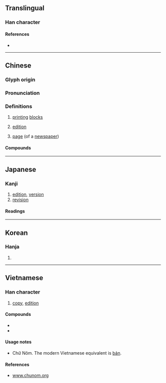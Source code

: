{{character info/new}}
==Translingual==

===Han character===
{{Han char|rn=91|rad=片|as=04|sn=8|four=21047|canj=LLHE,LNHE,XLNHE|ids=⿰片反}}

====References====
* {{Han ref|kx=0693.030|dkj=19817|dj=1106.030|hdz=32015.040|uh=7248|ud=29256|bh=AAA9|bd=43689}}

----

==Chinese==
{{zh-forms}}

===Glyph origin===
{{Han etym}}

===Pronunciation===
{{zh-pron
|m=bǎn
|c=baan2
|h=pfs=pán
|mn=pán
|mn-t=bang2/boin2/bain2
|mn-t_note=bang2 - literary; boin2/bain2 - vernacular (boin2 - Chaozhou)
|w=2pe
|mc=y
|oc=y
|cat=n
}}

===Definitions===
{{zh-hanzi}}

# [[printing]] [[block]]s
#: {{zh-x|銅版|copper'''plate'''}}
#: {{zh-x|活字版}}
# [[edition]]
#: {{zh-x|英文-版|English '''version'''}}
# [[page]] (of a [[newspaper]])
#: {{zh-x|頭版|front-page news}}

====Compounds====
{{zh-der|三色版|仕版|圖版|寫真版|套版|出版自由|冷式排版|乾刻版|出版|凹版|孔版印刷|再版|出版品|凹版畫|心版|底版|孔版畫|平版畫|平版|修版|凸版|嵌版構造|出版界|凸版印刷|凹版印刷|套色版畫|傅說版築|套印版畫|孔版|增訂版|四六版紙|刻版印書|出版法|原版|出版節|平版印刷|停版|初版|版尹|版權頁|手版|照相凹版|版本學|版權所有|玉版|真筆版|版次|殿版|戶版|木版畫|拼合版畫|改版|排版|版蕩|滿版|版畫|木版印刷|打字排版|版權|版式|木版|版本|石版屋|祝版|碑版|石版路|石版石|石版畫|石版印刷|版口|版圖|版稅|濃縮版|新版|珂羅版|玻璃版|玉版紙|照相製版|版面設計|版面|版築飯牛|版築|版牙|版樣|版屋|版刻|版樁|版心|照相版|照相平版|照相凸版|打屁版|洋版|石版|海外版|活字版|泥版|版輿|盜版|版籍|拼版|電腦排版|續版|第一版|銅版|鋅版|餖版|絕版|謄寫鋼版|銅版畫|航空版|製版|翻版|鋼版|雕版印刷|菊版|重版|龜版|墨版版畫|聚珍版|墨版|膠版印刷|頭版|翻版片|阿膠版|雕版|網目版|膠版|絕版書|簡版|鏤版|銅版紙|網版|雲版|節略版|鉛版|紙版|線上出版|舊版}}

----

==Japanese==

===Kanji===
{{ja-kanji|grade=5|rs=片04}}

# [[edition]], [[version]]
# [[revision]]

====Readings====
{{ja-readings
|goon=へん
|kanon=はん
|kanyoon=ばん
|kun=いた-, ふだ-
}}

----

==Korean==

===Hanja===
{{ko-hanja|hangeul=판|eumhun=|rv=pan|mr=p'an|y=phan}}

# {{defn|lang=ko|sort=片04}}

----

==Vietnamese==

===Han character===
{{vi-hantu|[[bản]], [[bảng]], [[bỡn]], [[phản]], [[ván]]|rs=片04}}

# [[copy]], [[edition]]

====Compounds====
* {{l|vi|出版|tr=[[xuất bản]]}}
* {{l|vi|版圖|tr=[[bản đồ]]}}

====Usage notes====
* Chữ Nôm. The modern Vietnamese equivalent is [[bản]].

====References====
* [http://www.chunom.org/pages/版 www.chunom.org]